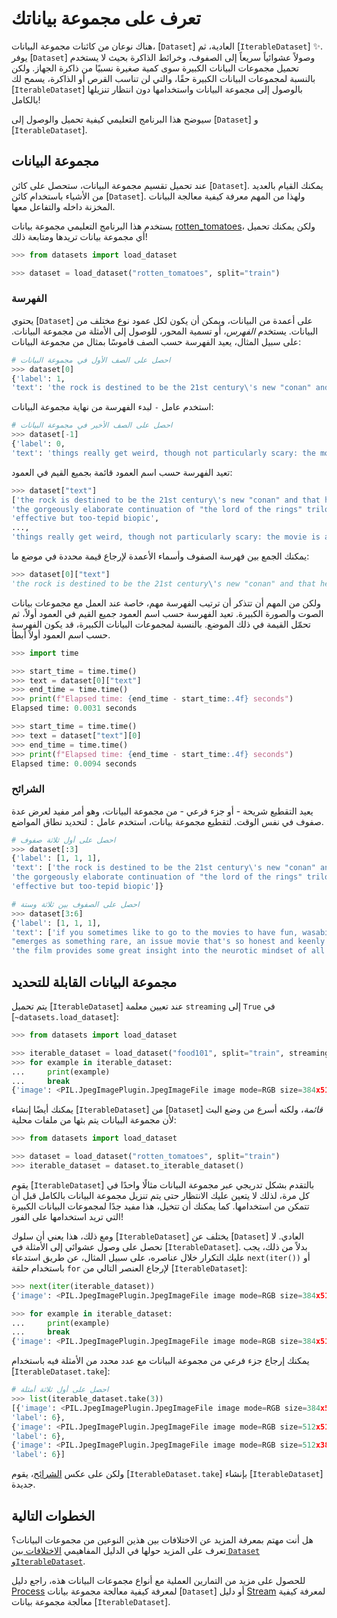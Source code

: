 # تعرف على مجموعة بياناتك

هناك نوعان من كائنات مجموعة البيانات، [`Dataset`] العادية، ثم [`IterableDataset`] ✨. يوفر [`Dataset`] وصولاً عشوائياً سريعاً إلى الصفوف، وخرائط الذاكرة بحيث لا يستخدم تحميل مجموعات البيانات الكبيرة سوى كمية صغيرة نسبيًا من ذاكرة الجهاز. ولكن بالنسبة لمجموعات البيانات الكبيرة حقًا، والتي لن تناسب القرص أو الذاكرة، يسمح لك [`IterableDataset`] بالوصول إلى مجموعة البيانات واستخدامها دون انتظار تنزيلها بالكامل!

سيوضح هذا البرنامج التعليمي كيفية تحميل والوصول إلى [`Dataset`] و [`IterableDataset`].

## مجموعة البيانات

عند تحميل تقسيم مجموعة البيانات، ستحصل على كائن [`Dataset`]. يمكنك القيام بالعديد من الأشياء باستخدام كائن [`Dataset`]. ولهذا من المهم معرفة كيفية معالجة البيانات المخزنة داخله والتفاعل معها.

يستخدم هذا البرنامج التعليمي مجموعة بيانات [rotten_tomatoes](https://huggingface.co/datasets/rotten_tomatoes)، ولكن يمكنك تحميل أي مجموعة بيانات تريدها ومتابعة ذلك!

```py
>>> from datasets import load_dataset

>>> dataset = load_dataset("rotten_tomatoes", split="train")
```

### الفهرسة

يحتوي [`Dataset`] على أعمدة من البيانات، ويمكن أن يكون لكل عمود نوع مختلف من البيانات. يستخدم *الفهرس*، أو تسمية المحور، للوصول إلى الأمثلة من مجموعة البيانات. على سبيل المثال، يعيد الفهرسة حسب الصف قاموسًا بمثال من مجموعة البيانات:

```py
# احصل على الصف الأول في مجموعة البيانات
>>> dataset[0]
{'label': 1,
'text': 'the rock is destined to be the 21st century\'s new "conan" and that he\'s going to make a splash even greater than arnold schwarzenegger, jean-claud van damme or steven segal.'}
```

استخدم عامل `-` لبدء الفهرسة من نهاية مجموعة البيانات:

```py
# احصل على الصف الأخير في مجموعة البيانات
>>> dataset[-1]
{'label': 0,
'text': 'things really get weird, though not particularly scary: the movie is all portent and no content.'}
```

تعيد الفهرسة حسب اسم العمود قائمة بجميع القيم في العمود:

```py
>>> dataset["text"]
['the rock is destined to be the 21st century\'s new "conan" and that he\'s going to make a splash even greater than arnold schwarzenegger, jean-claud van damme or steven segal.',
'the gorgeously elaborate continuation of "the lord of the rings" trilogy is so huge that a column of words cannot adequately describe co-writer/director peter jackson\'s expanded vision of j. r. r. tolkien\'s middle-earth.',
'effective but too-tepid biopic',
...,
'things really get weird, though not particularly scary: the movie is all portent and no content.']
```

يمكنك الجمع بين فهرسة الصفوف وأسماء الأعمدة لإرجاع قيمة محددة في موضع ما:

```py
>>> dataset[0]["text"]
'the rock is destined to be the 21st century\'s new "conan" and that he\'s going to make a splash even greater than arnold schwarzenegger, jean-claud van damme or stevin segal.'
```

ولكن من المهم أن تتذكر أن ترتيب الفهرسة مهم، خاصة عند العمل مع مجموعات بيانات الصوت والصورة الكبيرة. تعيد الفهرسة حسب اسم العمود جميع القيم في العمود أولاً، ثم تحمّل القيمة في ذلك الموضع. بالنسبة لمجموعات البيانات الكبيرة، قد يكون الفهرسة حسب اسم العمود أولاً أبطأ.

```py
>>> import time

>>> start_time = time.time()
>>> text = dataset[0]["text"]
>>> end_time = time.time()
>>> print(f"Elapsed time: {end_time - start_time:.4f} seconds")
Elapsed time: 0.0031 seconds

>>> start_time = time.time()
>>> text = dataset["text"][0]
>>> end_time = time.time()
>>> print(f"Elapsed time: {end_time - start_time:.4f} seconds")
Elapsed time: 0.0094 seconds
```

### الشرائح

يعيد التقطيع شريحة - أو جزء فرعي - من مجموعة البيانات، وهو أمر مفيد لعرض عدة صفوف في نفس الوقت. لتقطيع مجموعة بيانات، استخدم عامل `:` لتحديد نطاق المواضع.

```py
# احصل على أول ثلاثة صفوف
>>> dataset[:3]
{'label': [1, 1, 1],
'text': ['the rock is destined to be the 21st century\'s new "conan" and that he\'s going to make a splash even greater than arnold schwarzenegger, jean-claud van damme or steven segal.',
'the gorgeously elaborate continuation of "the lord of the rings" trilogy is so huge that a column of words cannot adequately describe co-writer/director peter jackson\'s expanded vision of j. r. r. tolkien\'s middle-earth.',
'effective but too-tepid biopic']}

# احصل على الصفوف بين ثلاثة وستة
>>> dataset[3:6]
{'label': [1, 1, 1],
'text': ['if you sometimes like to go to the movies to have fun, wasabi is a good place to start.',
"emerges as something rare, an issue movie that's so honest and keenly observed that it doesn't feel like one.",
'the film provides some great insight into the neurotic mindset of all comics -- even those who have reached the absolute top of the game.']}
```

## مجموعة البيانات القابلة للتحديد

يتم تحميل [`IterableDataset`] عند تعيين معلمة `streaming` إلى `True` في [`~datasets.load_dataset`]:

```py
>>> from datasets import load_dataset

>>> iterable_dataset = load_dataset("food101", split="train", streaming=True)
>>> for example in iterable_dataset:
...     print(example)
...     break
{'image': <PIL.JpegImagePlugin.JpegImageFile image mode=RGB size=384x512 at 0x7F0681F5C520>, 'label': 6}
```

يمكنك أيضًا إنشاء [`IterableDataset`] من [`Dataset`] *قائمة*، ولكنه أسرع من وضع البث لأن مجموعة البيانات يتم بثها من ملفات محلية:

```py
>>> from datasets import load_dataset

>>> dataset = load_dataset("rotten_tomatoes", split="train")
>>> iterable_dataset = dataset.to_iterable_dataset()
```

يقوم [`IterableDataset`] بالتقدم بشكل تدريجي عبر مجموعة البيانات مثالًا واحدًا في كل مرة، لذلك لا يتعين عليك الانتظار حتى يتم تنزيل مجموعة البيانات بالكامل قبل أن تتمكن من استخدامها. كما يمكنك أن تتخيل، هذا مفيد جدًا لمجموعات البيانات الكبيرة التي تريد استخدامها على الفور!

ومع ذلك، هذا يعني أن سلوك [`IterableDataset`] يختلف عن [`Dataset`] العادي. لا تحصل على وصول عشوائي إلى الأمثلة في [`IterableDataset`]. بدلاً من ذلك، يجب عليك التكرار خلال عناصره، على سبيل المثال، عن طريق استدعاء `next(iter())` أو باستخدام حلقة `for` لإرجاع العنصر التالي من [`IterableDataset`]:

```py
>>> next(iter(iterable_dataset))
{'image': <PIL.JpegImagePlugin.JpegImageFile image mode=RGB size=384x512 at 0x7F7479DE82B0>, 'label': 6}

>>> for example in iterable_dataset:
...     print(example)
...     break
{'image': <PIL.JpegImagePlugin.JpegImageFile image mode=RGB size=384x512 at 0x7F7479DE82B0>, 'label': 6}
```

يمكنك إرجاع جزء فرعي من مجموعة البيانات مع عدد محدد من الأمثلة فيه باستخدام [`IterableDataset.take`]:

```py
# احصل على أول ثلاثة أمثلة
>>> list(iterable_dataset.take(3))
[{'image': <PIL.JpegImagePlugin.JpegImageFile image mode=RGB size=384x512 at 0x7F7479DEE9D0>,
'label': 6},
{'image': <PIL.JpegImagePlugin.JpegImageFile image mode=RGB size=512x512 at 0x7F7479DE8190>,
'label': 6},
{'image': <PIL.JpegImagePlugin.JpegImageFile image mode=RGB size=512x383 at 0x7F7479DE8310>,
'label': 6}]
```

ولكن على عكس [الشرائح](access/#slicing)، يقوم [`IterableDataset.take`] بإنشاء [`IterableDataset`] جديدة.

## الخطوات التالية

هل أنت مهتم بمعرفة المزيد عن الاختلافات بين هذين النوعين من مجموعات البيانات؟ تعرف على المزيد حولها في الدليل المفاهيمي [الاختلافات بين `Dataset` و`IterableDataset`](about_mapstyle_vs_iterable).

للحصول على مزيد من التمارين العملية مع أنواع مجموعات البيانات هذه، راجع دليل [Process](process) لمعرفة كيفية معالجة مجموعة بيانات [`Dataset`] أو دليل [Stream](stream) لمعرفة كيفية معالجة مجموعة بيانات [`IterableDataset`].
